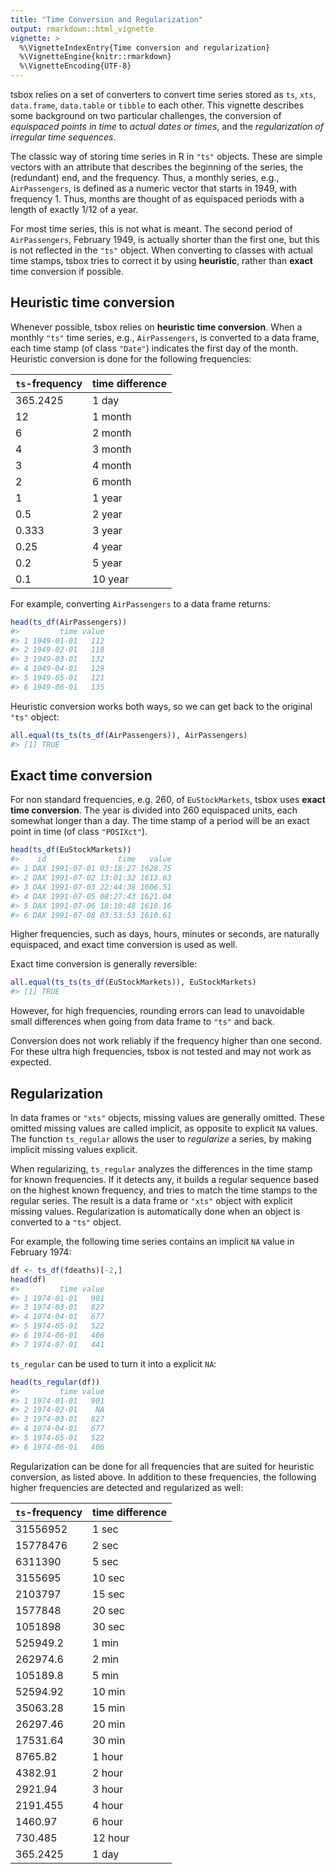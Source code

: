 ```yaml
---
title: "Time Conversion and Regularization"
output: rmarkdown::html_vignette
vignette: >
  %\VignetteIndexEntry{Time conversion and regularization}
  %\VignetteEngine{knitr::rmarkdown}
  %\VignetteEncoding{UTF-8}
---
```


tsbox relies on a set of converters to convert time series stored as `ts`,
`xts`, `data.frame`, `data.table` or `tibble` to each other. This vignette
describes some background on two particular challenges, the conversion of
*equispaced points in time* to *actual dates or times*, and the *regularization 
of irregular time sequences*.

The classic way of storing time series in R in `"ts"` objects. These are simple
vectors with an attribute that describes the beginning of the series, the
(redundant) end, and the frequency. Thus, a monthly series, e.g.,
`AirPassengers`, is defined as a numeric vector that starts in 1949, with
frequency 1. Thus, months are thought of as equispaced periods with a length of 
exactly 1/12 of a year.

For most time series, this is not what is meant. The second period of
`AirPassengers`, February 1949, is actually shorter than the first one, but this
is not reflected in the `"ts"` object. When converting to classes with actual
time stamps, tsbox tries to correct it by using **heuristic**, rather than
**exact** time conversion if possible.


## Heuristic time conversion

Whenever possible, tsbox relies on **heuristic time conversion**. When a monthly
`"ts"` time series, e.g., `AirPassengers`, is converted to a data frame, each
time stamp (of class `"Date"`) indicates the first day of the month.
Heuristic conversion is done for the following frequencies:


| `ts`-frequency | time difference |
|----------------|-----------------|
|       365.2425 | 1 day           |
|             12 | 1 month         |
|              6 | 2 month         |
|              4 | 3 month         |
|              3 | 4 month         |
|              2 | 6 month         |
|              1 | 1 year          |
|            0.5 | 2 year          |
|          0.333 | 3 year          |
|           0.25 | 4 year          |
|            0.2 | 5 year          |
|            0.1 | 10 year         |

For example, converting `AirPassengers` to a data frame returns:

```r
head(ts_df(AirPassengers))
#>         time value
#> 1 1949-01-01   112
#> 2 1949-02-01   118
#> 3 1949-03-01   132
#> 4 1949-04-01   129
#> 5 1949-05-01   121
#> 6 1949-06-01   135
```

Heuristic conversion works both ways, so we can get back to the original `"ts"`
object:

```r
all.equal(ts_ts(ts_df(AirPassengers)), AirPassengers)
#> [1] TRUE
```

## Exact time conversion

For non standard frequencies, e.g. 260, of `EuStockMarkets`, tsbox uses  **exact
time conversion**. The year is divided into 260 equispaced units, each somewhat
longer than a day. The time stamp of a period will be an exact point in time (of
class `"POSIXct"`).

```r
head(ts_df(EuStockMarkets))
#>    id                time   value
#> 1 DAX 1991-07-01 03:18:27 1628.75
#> 2 DAX 1991-07-02 13:01:32 1613.63
#> 3 DAX 1991-07-03 22:44:38 1606.51
#> 4 DAX 1991-07-05 08:27:43 1621.04
#> 5 DAX 1991-07-06 18:10:48 1618.16
#> 6 DAX 1991-07-08 03:53:53 1610.61
```

Higher frequencies, such as days, hours, minutes or seconds, are naturally
equispaced, and exact time conversion is used as well.

Exact time conversion is generally reversible:

```r
all.equal(ts_ts(ts_df(EuStockMarkets)), EuStockMarkets)
#> [1] TRUE
```

However, for high frequencies, rounding errors can lead to unavoidable small
differences when going from data frame to `"ts"` and back.

Conversion does not work reliably if the frequency higher than one second. For
these ultra high frequencies, tsbox is not tested and may not work as expected.


## Regularization

In data frames or `"xts"` objects, missing values are generally omitted. These
omitted missing values are called implicit, as opposite to explicit `NA` values.
The function `ts_regular` allows the user to *regularize* a series, by making
implicit missing values explicit.

When regularizing, `ts_regular` analyzes the differences in the time stamp for
known frequencies. If it detects any, it builds a regular sequence based on the
highest known frequency, and tries to match the time stamps to the regular
series. The result is a data frame or `"xts"` object with explicit missing
values. Regularization is automatically done when an object is converted to a
`"ts"` object.

For example, the following time series contains an implicit `NA` value in
February 1974:

```r
df <- ts_df(fdeaths)[-2,]
head(df)
#>         time value
#> 1 1974-01-01   901
#> 3 1974-03-01   827
#> 4 1974-04-01   677
#> 5 1974-05-01   522
#> 6 1974-06-01   406
#> 7 1974-07-01   441
```

`ts_regular` can be used to turn it into a explicit `NA`:

```r
head(ts_regular(df))
#>         time value
#> 1 1974-01-01   901
#> 2 1974-02-01    NA
#> 3 1974-03-01   827
#> 4 1974-04-01   677
#> 5 1974-05-01   522
#> 6 1974-06-01   406
```

Regularization can be done for all frequencies that are suited for heuristic
conversion, as listed above. In addition to these frequencies, the following
higher frequencies are detected and regularized as well:

| `ts`-frequency | time difference |
|----------------|-----------------|
|       31556952 | 1 sec           |
|       15778476 | 2 sec           |
|        6311390 | 5 sec           |
|        3155695 | 10 sec          |
|        2103797 | 15 sec          |
|        1577848 | 20 sec          |
|        1051898 | 30 sec          |
|       525949.2 | 1 min           |
|       262974.6 | 2 min           |
|       105189.8 | 5 min           |
|       52594.92 | 10 min          |
|       35063.28 | 15 min          |
|       26297.46 | 20 min          |
|       17531.64 | 30 min          |
|        8765.82 | 1 hour          |
|        4382.91 | 2 hour          |
|        2921.94 | 3 hour          |
|       2191.455 | 4 hour          |
|        1460.97 | 6 hour          |
|        730.485 | 12 hour         |
|       365.2425 | 1 day           |

